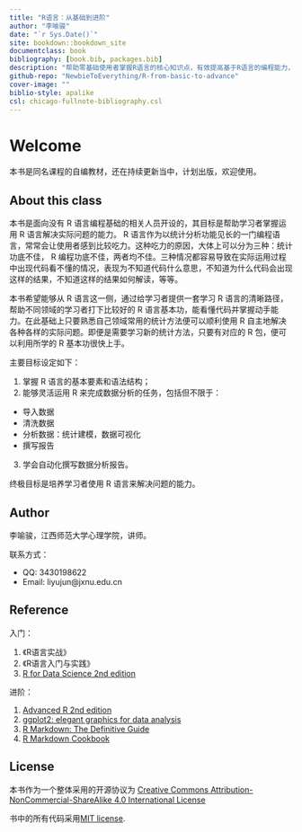 ```yaml
--- 
title: "R语言：从基础到进阶"
author: "李喻骏"
date: "`r Sys.Date()`"
site: bookdown::bookdown_site
documentclass: book
bibliography: [book.bib, packages.bib]
description: "帮助零基础使用者掌握R语言的核心知识点，有效提高基于R语言的编程能力，形成扎实的R代码能力并运用于解决领域特定的问题中去。"
github-repo: "NewbieToEverything/R-from-basic-to-advance"
cover-image: ""
biblio-style: apalike
csl: chicago-fullnote-bibliography.csl
---
```



# Welcome{-}

本书是同名课程的自编教材，还在持续更新当中，计划出版，欢迎使用。


## About this class{-}

本书是面向没有 R 语言编程基础的相关人员开设的，其目标是帮助学习者掌握运用 R 语言解决实际问题的能力。 R 语言作为以统计分析功能见长的一门编程语言，常常会让使用者感到比较吃力。这种吃力的原因，大体上可以分为三种：统计功底不佳， R 编程功底不佳，两者均不佳。三种情况都容易导致在实际运用过程中出现代码看不懂的情况，表现为不知道代码什么意思，不知道为什么代码会出现这样的结果，不知道这样的结果如何解读，等等。

本书希望能够从 R 语言这一侧，通过给学习者提供一套学习 R 语言的清晰路径，帮助不同领域的学习者打下比较好的 R 语言基本功，能看懂代码并掌握动手能力。在此基础上只要熟悉自己领域常用的统计方法便可以顺利使用 R 自主地解决各种各样的实际问题。即便是需要学习新的统计方法，只要有对应的 R 包，便可以利用所学的 R 基本功很快上手。

主要目标设定如下：

1. 掌握 R 语言的基本要素和语法结构；
2. 能够灵活运用 R 来完成数据分析的任务，包括但不限于：
  - 导入数据
  - 清洗数据
  - 分析数据：统计建模，数据可视化
  - 撰写报告
3. 学会自动化撰写数据分析报告。

终极目标是培养学习者使用 R 语言来解决问题的能力。


## Author{-}

李喻骏，江西师范大学心理学院，讲师。

联系方式：

- QQ: 3430198622
- Email: liyujun@jxnu.edu.cn

## Reference{-}

入门：

1. 《R语言实战》
2. 《R语言入门与实践》
3. [R for Data Science 2nd edition](https://r4ds.hadley.nz/)

进阶：

1. [Advanced R 2nd edition](https://adv-r.hadley.nz/)
2. [ggplot2: elegant graphics for data analysis](https://ggplot2-book.org/)
3. [R Markdown: The Definitive Guide](https://bookdown.org/yihui/rmarkdown/)
4. [R Markdown Cookbook](https://bookdown.org/yihui/rmarkdown-cookbook/)

## License{-}

本书作为一个整体采用的开源协议为 [Creative Commons Attribution-NonCommercial-ShareAlike 4.0 International License](https://creativecommons.org/licenses/by-nc-sa/4.0/)

书中的所有代码采用[MIT license](https://opensource.org/licenses/MIT).
